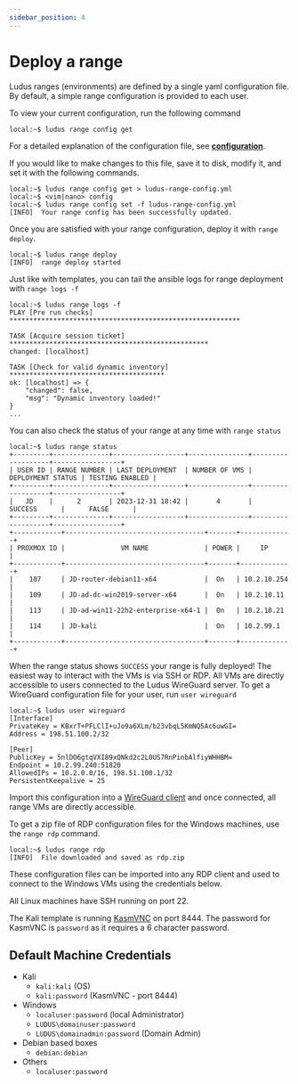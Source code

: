 ```yaml
---
sidebar_position: 4
---
```


# Deploy a range

Ludus ranges (environments) are defined by a single yaml configuration file. By default, a simple range configuration is provided to each user.

To view your current configuration, run the following command

```
local:~$ ludus range config get
```

For a detailed explanation of the configuration file, see **[configuration](../configuration)**.

If you would like to make changes to this file, save it to disk, modify it, and set it with the following commands.

```
local:~$ ludus range config get > ludus-range-config.yml
local:~$ <vim|nano> config
local:~$ ludus range config set -f ludus-range-config.yml
[INFO]  Your range config has been successfully updated.
```

Once you are satisfied with your range configuration, deploy it with `range deploy`.

```
local:~$ ludus range deploy
[INFO]  range deploy started
```

Just like with templates, you can tail the ansible logs for range deployment with `range logs -f`

```
local:~$ ludus range logs -f
PLAY [Pre run checks] **********************************************************

TASK [Acquire session ticket] **************************************************
changed: [localhost]

TASK [Check for valid dynamic inventory] ***************************************
ok: [localhost] => {
    "changed": false,
    "msg": "Dynamic inventory loaded!"
}
...
```

You can also check the status of your range at any time with `range status`

```
local:~$ ludus range status
+---------+--------------+------------------+---------------+-------------------+-----------------+
| USER ID | RANGE NUMBER | LAST DEPLOYMENT  | NUMBER OF VMS | DEPLOYMENT STATUS | TESTING ENABLED |
+---------+--------------+------------------+---------------+-------------------+-----------------+
|   JD    |      2       | 2023-12-31 18:42 |       4       |      SUCCESS      |      FALSE      |
+---------+--------------+------------------+---------------+-------------------+-----------------+
+------------+-----------------------------------+-------+-------------+
| PROXMOX ID |              VM NAME              | POWER |     IP      |
+------------+-----------------------------------+-------+-------------+
|    107     | JD-router-debian11-x64            |  On   | 10.2.10.254 |
|    109     | JD-ad-dc-win2019-server-x64       |  On   | 10.2.10.11  |
|    113     | JD-ad-win11-22h2-enterprise-x64-1 |  On   | 10.2.10.21  |
|    114     | JD-kali                           |  On   | 10.2.99.1   |
+------------+-----------------------------------+-------+-------------+
```

When the range status shows `SUCCESS` your range is fully deployed!
The easiest way to interact with the VMs is via SSH or RDP.
All VMs are directly accessible to users connected to the Ludus WireGuard server.
To get a WireGuard configuration file for your user, run `user wireguard`

```
local:~$ ludus user wireguard
[Interface]
PrivateKey = KBxrT+PFLClI+uJo9a6XLm/b23vbqL5KmNQ5Ac6uwGI=
Address = 198.51.100.2/32

[Peer]
PublicKey = 5nlDO6gtqVXI89xQNkd2c2L0US7RnPinbAlfiyWHHBM=
Endpoint = 10.2.99.240:51820
AllowedIPs = 10.2.0.0/16, 198.51.100.1/32
PersistentKeepalive = 25
```

Import this configuration into a [WireGuard client](https://www.wireguard.com/install/) and once connected, all range VMs are directly accessible.

To get a zip file of RDP configuration files for the Windows machines, use the `range rdp` command.

```
local:~$ ludus range rdp
[INFO]  File downloaded and saved as rdp.zip
```

These configuration files can be imported into any RDP client and used to connect to the Windows VMs using the credentials below.

All Linux machines have SSH running on port 22.

The Kali template is running [KasmVNC](https://github.com/kasmtech/KasmVNC) on port 8444.
The password for KasmVNC is `password` as it requires a 6 character password.

## Default Machine Credentials
  - Kali
    - `kali:kali` (OS)
    - `kali:password` (KasmVNC - port 8444)
  - Windows
    - `localuser:password` (local Administrator)
    - `LUDUS\domainuser:password`
    - `LUDUS\domainadmin:password` (Domain Admin)
  - Debian based boxes
    - `debian:debian`
  - Others
    - `localuser:password`
